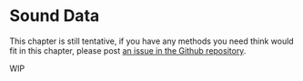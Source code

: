 # Sound Data

This chapter is still tentative, if you have any methods you need think would fit in this chapter, please post [an issue in the Github repository](https://github.com/EmilHvitfeldt/feature-engineering-az/issues).

WIP
